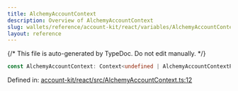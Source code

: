 ```yaml
---
title: AlchemyAccountContext
description: Overview of AlchemyAccountContext
slug: wallets/reference/account-kit/react/variables/AlchemyAccountContext
layout: reference
---
```


{/* This file is auto-generated by TypeDoc. Do not edit manually. */}

```ts
const AlchemyAccountContext: Context<undefined | AlchemyAccountContextProps>;
```

Defined in: [account-kit/react/src/AlchemyAccountContext.ts:12](https://github.com/alchemyplatform/aa-sdk/blob/0cc60e9f694c242d91befdaa2f26cdec3ee389c5/account-kit/react/src/AlchemyAccountContext.ts#L12)
